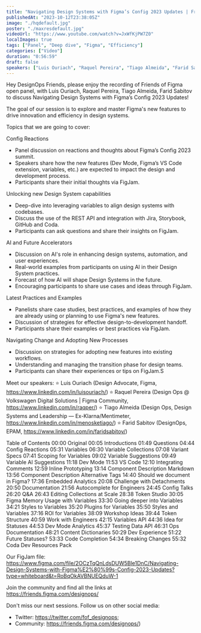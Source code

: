 ```yaml
---
title: "Navigating Design Systems with Figma’s Config 2023 Updates | Friends of Figma"
publishedAt: "2023-10-12T23:38:05Z"
image: "./hqdefault.jpg"
poster: "./maxresdefault.jpg"
videoUrl: "https://www.youtube.com/watch?v=JxWfKjPW7Z0"
localImages: true
tags: ["Panel", "Deep dive", "Figma", "Efficiency"]
categories: ["Video"]
duration: "0:56:59"
draft: false
speakers: ["Luis Ouriach", "Raquel Pereira", "Tiago Almeida", "Farid Sabitov"]
---
```


Hey DesignOps Friends, please enjoy the recording of Friends of Figma open panel, with Luis Ouriach, Raquel Pereira, Tiago Almeida, Farid Sabitov to discuss Navigating Design Systems with Figma’s Config 2023 Updates!

The goal of our session is to explore and master Figma's new features to drive innovation and efficiency in design systems.

Topics that we are going to cover:

Config Reactions

- Panel discussion on reactions and thoughts about Figma’s Config 2023 summit.
- Speakers share how the new features (Dev Mode, Figma’s VS Code extension, variables, etc.) are expected to impact the design and development process.
- Participants share their initial thoughts via FigJam.

Unlocking new Design System capabilities

- Deep-dive into leveraging variables to align design systems with codebases.
- Discuss the use of the REST API and integration with Jira, Storybook, GitHub and Coda.
- Participants can ask questions and share their insights on FigJam.

AI and Future Accelerators

- Discussion on AI's role in enhancing design systems, automation, and user experiences.
- Real-world examples from participants on using AI in their Design System practices.
- Forecast of how AI will shape Design Systems in the future.
- Encouraging participants to share use cases and ideas through FigJam.

Latest Practices and Examples

- Panelists share case studies, best practices, and examples of how they are already using or planning to use Figma's new features.
- Discussion of strategies for effective design-to-development handoff.
- Participants share their examples or best practices via FigJam.

Navigating Change and Adopting New Processes

- Discussion on strategies for adopting new features into existing workflows.
- Understanding and managing the transition phase for design teams.
- Participants can share their experiences or tips on FigJam.S

Meet our speakers:
⭐️ Luis Ouriach (Design Advocate, Figma, https://www.linkedin.com/in/luisouriach/)
⭐️ Raquel Pereira (Design Ops @ Volkswagen Digital Solutions | Figma Community, https://www.linkedin.com/in/raqper/)
⭐️ Tiago Almeida (Design Ops, Design Systems and Leadership — Ex-Klarna/Mentimeter, https://www.linkedin.com/in/menosketiago/)
⭐️ Farid Sabitov (DesignOps, EPAM, https://www.linkedin.com/in/faridsabitov/)

Table of Contents
00:00 Original
00:05 Introductions
01:49 Questions
04:44 Config Reactions
05:31 Variables
06:30 Variable Collections
07:08 Variant Specs
07:41 Scoping for Variables
09:02 Variable Suggestions
09:49 Variable AI Suggestions
11:18 Dev Mode
11:53 VS Code
12:10 Integrating Comments
12:59 Inline Prototyping
13:14 Component Description Markdown
13:56 Component Description Alternative Tags
14:40 Should we document in Figma?
17:36 Embedded Analytics
20:08 Challenge with Detachments
20:50 Documentation
21:56 Autocomplete for Engineers
24:45 Config Talks
26:20 Q&A
26:43 Editing Collections at Scale
28:38 Token Studio
30:05 Figma Memory Usage with Variables
33:30 Going deeper into Variables
34:21 Styles to Variables
35:20 Plugins for Variables
35:50 Styles and Variables
37:16 ROI for Variables
38:09 Workshop Ideas
39:44 Token Structure
40:59 Work with Engineers
42:15 Variables API
44:36 Idea for Statuses
44:53 Dev Mode Analytics
45:37 Testing Data API
46:31 Ops Documentation
48:21 Content Dictionaries
50:29 Dev Experience
51:22 Future Statuses?
53:33 Code Completion
54:34 Breaking Changes
55:32 Coda Dev Resources Pack

Our FigJam file:
https://www.figma.com/file/2OCzTqQnLdsDUW5Ble1DnC/Navigating-Design-Systems-with-Figma%E2%80%99s-Config-2023-Updates?type=whiteboard&t=RoBqOkAVBNUEQduW-1

Join the community and find all the links at https://friends.figma.com/designops/

Don't miss our next sessions. Follow us on other social media:

- Twitter: https://twitter.com/fof_designops;
- Community: https://friends.figma.com/designops/)
